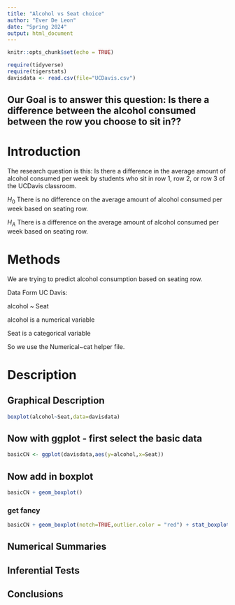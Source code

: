 ```yaml
---
title: "Alcohol vs Seat choice"
author: "Ever De Leon"
date: "Spring 2024"
output: html_document
---
```


```r
knitr::opts_chunk$set(echo = TRUE)
```

```r
require(tidyverse)
require(tigerstats)
davisdata <- read.csv(file="UCDavis.csv")
```
## Our Goal is to answer this question: Is there a difference between the alcohol consumed between the row you choose to sit in??

# Introduction

The research question is this: Is there a difference in the average amount of alcohol consumed per week by students who sit in row 1, row 2, or row 3 of the UCDavis classroom.

$H_0$ There is no difference on the average amount of alcohol consumed per week based on seating row.

$H_A$ There is a difference on the average amount of alcohol consumed per week based on seating row.

# Methods

We are trying to predict alcohol consumption based on seating row. 

Data Form UC Davis: 

alcohol ~ Seat

alcohol is a numerical variable

Seat is a categorical variable

So we use the Numerical~cat helper file.

# Description

## Graphical Description

```r
boxplot(alcohol~Seat,data=davisdata)
```

## Now with ggplot - first select the basic data

```r
basicCN <- ggplot(davisdata,aes(y=alcohol,x=Seat))
```
## Now add in boxplot

```r
basicCN + geom_boxplot()
```
  
  
### get fancy  

```r
basicCN + geom_boxplot(notch=TRUE,outlier.color = "red") + stat_boxplot(geom ='errorbar') + labs(title="Fancy notch boxplot \n with 2 lines")
```

## Numerical Summaries 

## Inferential Tests

## Conclusions


